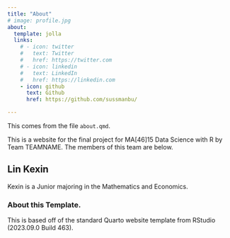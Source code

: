 ```yaml
---
title: "About"
# image: profile.jpg
about:
  template: jolla
  links:
    # - icon: twitter
    #   text: Twitter
    #   href: https://twitter.com
    # - icon: linkedin
    #   text: LinkedIn
    #   href: https://linkedin.com
    - icon: github
      text: Github
      href: https://github.com/sussmanbu/

---
```



This comes from the file `about.qmd`.

This is a website for the final project for MA[46]15 Data Science with R by Team TEAMNAME.
The members of this team are below.

## Lin Kexin

Kexin is a Junior majoring in the Mathematics and Economics.

<!-- Please leave in the information below -->

### About this Template.

This is based off of the standard Quarto website template from RStudio (2023.09.0 Build 463).

